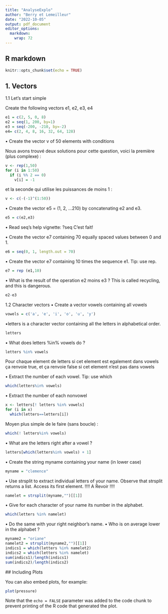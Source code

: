 ```yaml
---
title: "AnalyseExplo"
author: "Berry et Lemeilleur"
date: "2022-10-05"
output: pdf_document
editor_options: 
  markdown: 
    wrap: 72
---
```

## R markdown
```r
knitr::opts_chunk$set(echo = TRUE)
```

## 1. Vectors

1.1 Let's start simple

Create the following vectors e1, e2, e3, e4

```r
e1 = c(2, 5, 0, 8)
e2 = seq(1, 200, by=1)
e3 = seq(-200, -210, by=-2)
e4= c(2, 4, 8, 16, 32, 64, 128)
```

• Create the vector v of 50 elements with conditions

Nous avons trouvé deux solutions pour cette question, voici la première
(plus complexe) :

```r
v <- rep(1,50)
for (i in 1:50)
  if (i %% 2 == 0)
    v[i] = -1 
```

et la seconde qui utilise les puissances de moins 1 :

```r
v <- c(-(-1)^(1:50))
```

• Create the vector e5 = (1, 2, ...210) by concatenating e2 and e3.

```r
e5 = c(e2,e3)
```

• Read seq's help vignette: ?seq C'est fait!

• Create the vector e7 containing 70 equally spaced values between 0 and
1.

```r
e6 = seq(0, 1, length.out = 70)
```

• Create the vector e7 containing 10 times the sequence e1. Tip: use
rep.

```r
e7 = rep (e1,10)
```

• What is the result of the operation e2 moins e3 ? This is called
recycling, and this is dangerous.

```r
e2-e3
```

1.2 Character vectors 
• Create a vector vowels containing all vowels
```r
vowels = c('a', 'e', 'i', 'o', 'u', 'y')
```
•letters is a character vector containing all the letters in alphabetical order. 
```r
letters 
```
• What does letters %in% vowels do ? 
```r
letters %in% vowels 
```
Pour chaque element de letters si cet element est egalement dans vowels ça renvoie true, et ça renvoie false si cet element n'est pas dans vowels

• Extract the number of each vowel. Tip: use which 
```r
which(letters%in% vowels)
```

• Extract the number of each nonvowel 
```r
x <- letters[! letters %in% vowels]
for (i in x)
  which(letters==letters[i])
```

Moyen plus simple de le faire (sans boucle) : 
```r
which(! letters%in% vowels)
```

• What are the letters right after a vowel ? 
```r
letters[which(letters%in% vowels) + 1]

```
• Create the string myname containing
your name (in lower case) 
```r
myname = "clemence"
```
• Use strsplit to extract individual letters
of your name. Observe that strsplit returns a list. Access its first
element. 
!!!! A Revoir !!!!
```r
namelet = strsplit(myname,"")[[1]]
```
• Give for each character of your name its number in the
alphabet. 
```r
which(letters %in% namelet)
```
• Do the same with your right neighbor's name. • Who is on
average lower in the alphabet ?
```r
myname2 = "oriane"
namelet2 = strsplit(myname2,"")[[1]]
indics1 = which(letters %in% namelet2)
indics2 = which(letters %in% namelet)
sum(indics1)/length(indics1)
sum(indics2)/length(indics2)


```





\## Including Plots

You can also embed plots, for example:

```r
plot(pressure)
```

Note that the `echo = FALSE` parameter was added to the code chunk to
prevent printing of the R code that generated the plot.
